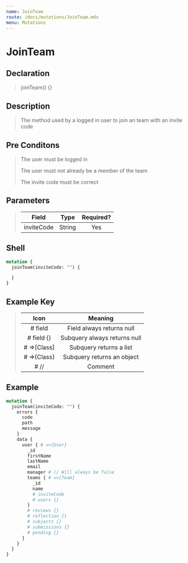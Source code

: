 ```yaml
---
name: JoinTeam
route: /docs/mutations/JoinTeam.mdx
menu: Mutations
---
```


# JoinTeam

## Declaration

> joinTeam() {}

## Description

> The method used by a logged in user to join an team with an invite code
 
## Pre Conditons

> The user must be logged in
>
> The user must not already be a member of the team
>
> The invite code must be correct

## Parameters

> | Field | Type  | Required? |
> |:-:|:-:|:-:|
> | inviteCode | String | Yes |

## Shell 

```graphql
mutation {
  joinTeam(inviteCode: "") {

  }
}
```

## Example Key

> | Icon | Meaning  |
> |:-:|:-:|
> | # field  | Field always returns null |
> | # field {}  | Subquery always returns null |
> | # =>[Class]  | Subquery returns a list  |
> | # =>{Class}  | Subquery returns an object  |
> | # //  | Comment  |

## Example

```graphql
mutation {
  joinTeam(inviteCode: "") {
    errors {
      code	
      path
      message
    }
    data {
      user { # =>{User}
        _id
        firstName
        lastName
        email
        manager # // Will always be false
        teams { # =>[Team]
          _id
          name
          # inviteCode
          # users {}
        }
        # reviews {}
        # reflection {}
        # subjects {}
        # submissions {}
        # pending {}
      }
    }
  }
}
```